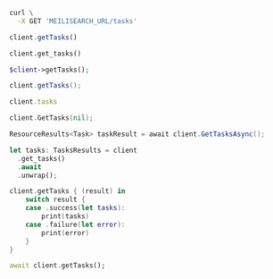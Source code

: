 <CodeGroup>

```bash cURL
curl \
  -X GET 'MEILISEARCH_URL/tasks'
```

```javascript JS
client.getTasks()
```

```python Python
client.get_tasks()
```

```php PHP
$client->getTasks();
```

```java Java
client.getTasks();
```

```ruby Ruby
client.tasks
```

```go Go
client.GetTasks(nil);
```

```csharp C#
ResourceResults<Task> taskResult = await client.GetTasksAsync();

```

```rust Rust
let tasks: TasksResults = client
  .get_tasks()
  .await
  .unwrap();
```

```swift Swift
client.getTasks { (result) in
    switch result {
    case .success(let tasks):
        print(tasks)
    case .failure(let error):
        print(error)
    }
}
```

```dart Dart
await client.getTasks();
```
</CodeGroup>
